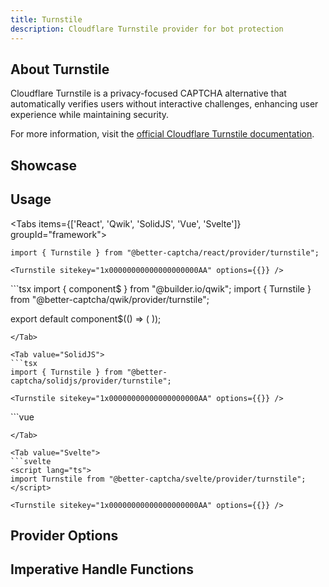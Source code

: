 ```yaml
---
title: Turnstile
description: Cloudflare Turnstile provider for bot protection
---
```



## About Turnstile

Cloudflare Turnstile is a privacy-focused CAPTCHA alternative that automatically verifies users without interactive challenges, enhancing user experience while maintaining security.

For more information, visit the [official Cloudflare Turnstile documentation](https://www.cloudflare.com/application-services/products/turnstile/).

## Showcase
<TurnstilePlayground />

## Usage

<Tabs items={['React', 'Qwik', 'SolidJS', 'Vue', 'Svelte']} groupId="framework">
  <Tab value="React">
  ```tsx
  import { Turnstile } from "@better-captcha/react/provider/turnstile";

  <Turnstile sitekey="1x00000000000000000000AA" options={{}} />
  ```
  </Tab>
  
  <Tab value="Qwik">
  ```tsx
  import { component$ } from "@builder.io/qwik";
  import { Turnstile } from "@better-captcha/qwik/provider/turnstile";

  export default component$(() => (
    <Turnstile sitekey="1x00000000000000000000AA" options={{}} />
  ));
  ```
  </Tab>
  
  <Tab value="SolidJS">
  ```tsx
  import { Turnstile } from "@better-captcha/solidjs/provider/turnstile";

  <Turnstile sitekey="1x00000000000000000000AA" options={{}} />
  ```
  </Tab>

  <Tab value="Vue">
  ```vue
  <template>
    <Turnstile
      sitekey="1x00000000000000000000AA"
      :options="{ theme: 'dark' }"
    />
  </template>

  <script setup lang="ts">
  import { Turnstile } from "@better-captcha/vue/provider/turnstile";
  </script>
  ```
  </Tab>

  <Tab value="Svelte">
  ```svelte
  <script lang="ts">
  import Turnstile from "@better-captcha/svelte/provider/turnstile";
  </script>

  <Turnstile sitekey="1x00000000000000000000AA" options={{}} />
  ```
  </Tab>
</Tabs>

## Provider Options
<AutoTypeTable path="../../packages/core/src/providers/turnstile/index.ts" name="RenderParameters" />

## Imperative Handle Functions
<AutoTypeTable path="../../packages/core/src/providers/turnstile/provider.ts" name="TurnstileHandle" />

